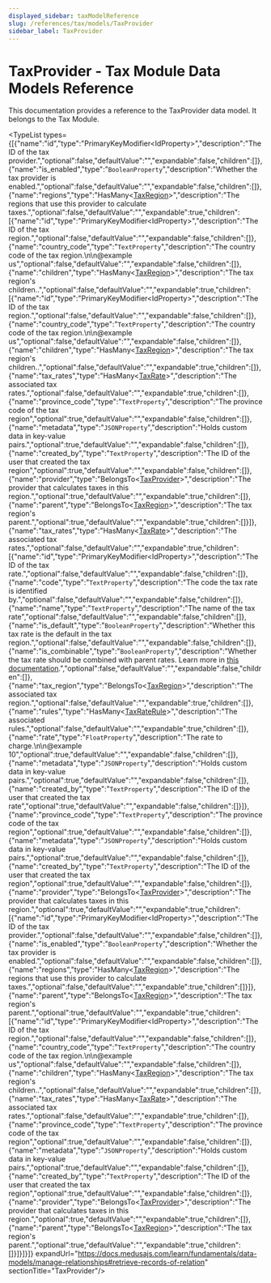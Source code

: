 ```yaml
---
displayed_sidebar: taxModelReference
slug: /references/tax/models/TaxProvider
sidebar_label: TaxProvider
---
```



# TaxProvider - Tax Module Data Models Reference

This documentation provides a reference to the TaxProvider data model. It belongs to the Tax Module.

<SourceCodeLink link="https://github.com/medusajs/medusa/blob/ed0dafb24c10a68d27745d9f4268e622f4d9912c/packages/modules/tax/src/models/tax-provider.ts#L4" />

<TypeList types={[{"name":"id","type":"PrimaryKeyModifier&#60;IdProperty&#62;","description":"The ID of the tax provider.","optional":false,"defaultValue":"","expandable":false,"children":[]},{"name":"is_enabled","type":"`BooleanProperty`","description":"Whether the tax provider is enabled.","optional":false,"defaultValue":"","expandable":false,"children":[]},{"name":"regions","type":"HasMany&#60;[TaxRegion](../tax_models.TaxRegion/page.mdx)&#62;","description":"The regions that use this provider to calculate taxes.","optional":false,"defaultValue":"","expandable":true,"children":[{"name":"id","type":"PrimaryKeyModifier&#60;IdProperty&#62;","description":"The ID of the tax region.","optional":false,"defaultValue":"","expandable":false,"children":[]},{"name":"country_code","type":"`TextProperty`","description":"The country code of the tax region.\n\n@example us","optional":false,"defaultValue":"","expandable":false,"children":[]},{"name":"children","type":"HasMany&#60;[TaxRegion](../tax_models.TaxRegion/page.mdx)&#62;","description":"The tax region's children..","optional":false,"defaultValue":"","expandable":true,"children":[{"name":"id","type":"PrimaryKeyModifier&#60;IdProperty&#62;","description":"The ID of the tax region.","optional":false,"defaultValue":"","expandable":false,"children":[]},{"name":"country_code","type":"`TextProperty`","description":"The country code of the tax region.\n\n@example us","optional":false,"defaultValue":"","expandable":false,"children":[]},{"name":"children","type":"HasMany&#60;[TaxRegion](../tax_models.TaxRegion/page.mdx)&#62;","description":"The tax region's children..","optional":false,"defaultValue":"","expandable":true,"children":[]},{"name":"tax_rates","type":"HasMany&#60;[TaxRate](../tax_models.TaxRate/page.mdx)&#62;","description":"The associated tax rates.","optional":false,"defaultValue":"","expandable":true,"children":[]},{"name":"province_code","type":"`TextProperty`","description":"The province code of the tax region","optional":true,"defaultValue":"","expandable":false,"children":[]},{"name":"metadata","type":"`JSONProperty`","description":"Holds custom data in key-value pairs.","optional":true,"defaultValue":"","expandable":false,"children":[]},{"name":"created_by","type":"`TextProperty`","description":"The ID of the user that created the tax region","optional":true,"defaultValue":"","expandable":false,"children":[]},{"name":"provider","type":"BelongsTo&#60;[TaxProvider](./page.mdx)&#62;","description":"The provider that calculates taxes in this region.","optional":true,"defaultValue":"","expandable":true,"children":[]},{"name":"parent","type":"BelongsTo&#60;[TaxRegion](../tax_models.TaxRegion/page.mdx)&#62;","description":"The tax region's parent.","optional":true,"defaultValue":"","expandable":true,"children":[]}]},{"name":"tax_rates","type":"HasMany&#60;[TaxRate](../tax_models.TaxRate/page.mdx)&#62;","description":"The associated tax rates.","optional":false,"defaultValue":"","expandable":true,"children":[{"name":"id","type":"PrimaryKeyModifier&#60;IdProperty&#62;","description":"The ID of the tax rate.","optional":false,"defaultValue":"","expandable":false,"children":[]},{"name":"code","type":"`TextProperty`","description":"The code the tax rate is identified by.","optional":false,"defaultValue":"","expandable":false,"children":[]},{"name":"name","type":"`TextProperty`","description":"The name of the tax rate","optional":false,"defaultValue":"","expandable":false,"children":[]},{"name":"is_default","type":"`BooleanProperty`","description":"Whether this tax rate is the default in the tax region.","optional":false,"defaultValue":"","expandable":false,"children":[]},{"name":"is_combinable","type":"`BooleanProperty`","description":"Whether the tax rate should be combined with parent rates. Learn more in [this documentation](https://docs.medusajs.com/v2/resources/commerce-modules/tax/tax-rates-and-rules#combinable-tax-rates).","optional":false,"defaultValue":"","expandable":false,"children":[]},{"name":"tax_region","type":"BelongsTo&#60;[TaxRegion](../tax_models.TaxRegion/page.mdx)&#62;","description":"The associated tax region.","optional":false,"defaultValue":"","expandable":true,"children":[]},{"name":"rules","type":"HasMany&#60;[TaxRateRule](../tax_models.TaxRateRule/page.mdx)&#62;","description":"The associated rules.","optional":false,"defaultValue":"","expandable":true,"children":[]},{"name":"rate","type":"`FloatProperty`","description":"The rate to charge.\n\n@example 10","optional":true,"defaultValue":"","expandable":false,"children":[]},{"name":"metadata","type":"`JSONProperty`","description":"Holds custom data in key-value pairs.","optional":true,"defaultValue":"","expandable":false,"children":[]},{"name":"created_by","type":"`TextProperty`","description":"The ID of the user that created the tax rate","optional":true,"defaultValue":"","expandable":false,"children":[]}]},{"name":"province_code","type":"`TextProperty`","description":"The province code of the tax region","optional":true,"defaultValue":"","expandable":false,"children":[]},{"name":"metadata","type":"`JSONProperty`","description":"Holds custom data in key-value pairs.","optional":true,"defaultValue":"","expandable":false,"children":[]},{"name":"created_by","type":"`TextProperty`","description":"The ID of the user that created the tax region","optional":true,"defaultValue":"","expandable":false,"children":[]},{"name":"provider","type":"BelongsTo&#60;[TaxProvider](./page.mdx)&#62;","description":"The provider that calculates taxes in this region.","optional":true,"defaultValue":"","expandable":true,"children":[{"name":"id","type":"PrimaryKeyModifier&#60;IdProperty&#62;","description":"The ID of the tax provider.","optional":false,"defaultValue":"","expandable":false,"children":[]},{"name":"is_enabled","type":"`BooleanProperty`","description":"Whether the tax provider is enabled.","optional":false,"defaultValue":"","expandable":false,"children":[]},{"name":"regions","type":"HasMany&#60;[TaxRegion](../tax_models.TaxRegion/page.mdx)&#62;","description":"The regions that use this provider to calculate taxes.","optional":false,"defaultValue":"","expandable":true,"children":[]}]},{"name":"parent","type":"BelongsTo&#60;[TaxRegion](../tax_models.TaxRegion/page.mdx)&#62;","description":"The tax region's parent.","optional":true,"defaultValue":"","expandable":true,"children":[{"name":"id","type":"PrimaryKeyModifier&#60;IdProperty&#62;","description":"The ID of the tax region.","optional":false,"defaultValue":"","expandable":false,"children":[]},{"name":"country_code","type":"`TextProperty`","description":"The country code of the tax region.\n\n@example us","optional":false,"defaultValue":"","expandable":false,"children":[]},{"name":"children","type":"HasMany&#60;[TaxRegion](../tax_models.TaxRegion/page.mdx)&#62;","description":"The tax region's children..","optional":false,"defaultValue":"","expandable":true,"children":[]},{"name":"tax_rates","type":"HasMany&#60;[TaxRate](../tax_models.TaxRate/page.mdx)&#62;","description":"The associated tax rates.","optional":false,"defaultValue":"","expandable":true,"children":[]},{"name":"province_code","type":"`TextProperty`","description":"The province code of the tax region","optional":true,"defaultValue":"","expandable":false,"children":[]},{"name":"metadata","type":"`JSONProperty`","description":"Holds custom data in key-value pairs.","optional":true,"defaultValue":"","expandable":false,"children":[]},{"name":"created_by","type":"`TextProperty`","description":"The ID of the user that created the tax region","optional":true,"defaultValue":"","expandable":false,"children":[]},{"name":"provider","type":"BelongsTo&#60;[TaxProvider](./page.mdx)&#62;","description":"The provider that calculates taxes in this region.","optional":true,"defaultValue":"","expandable":true,"children":[]},{"name":"parent","type":"BelongsTo&#60;[TaxRegion](../tax_models.TaxRegion/page.mdx)&#62;","description":"The tax region's parent.","optional":true,"defaultValue":"","expandable":true,"children":[]}]}]}]} expandUrl="https://docs.medusajs.com/learn/fundamentals/data-models/manage-relationships#retrieve-records-of-relation" sectionTitle="TaxProvider"/>
